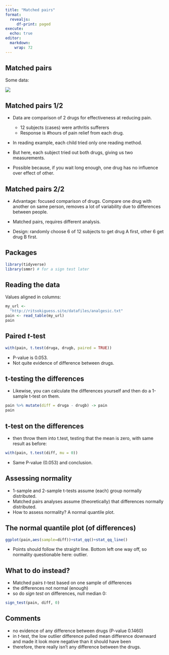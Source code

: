```yaml
---
title: "Matched pairs"
format: 
  revealjs:
     df-print: paged
execute:
  echo: true
editor: 
  markdown: 
    wrap: 72
---
```



## Matched pairs

Some data: 

![](Screenshot_2019-04-26_13-41-29)


## Matched pairs 1/2
- Data are comparison of 2 drugs for effectiveness at reducing pain.

     - 12 subjects (cases) were arthritis sufferers
     - Response is #hours of pain relief from each drug.
      
- In reading example, each child tried only one reading method.
- But here, each subject tried out both drugs, giving us two
measurements.
- Possible because, if you wait long enough, one drug has no influence
over effect of other.

## Matched pairs 2/2

- Advantage: focused comparison of drugs. Compare one drug with
another on same person, removes a lot of variability due to differences between people. 

- Matched pairs, requires different analysis.
      
- Design: randomly choose 6 of 12 subjects to get drug A first, other 6
get drug B first.

## Packages


```r
library(tidyverse)
library(smmr) # for a sign test later
```


## Reading the data
Values aligned in columns:  

```r
my_url <- 
  "http://ritsokiguess.site/datafiles/analgesic.txt"
pain <- read_table(my_url)
pain
```

## Paired *t*-test 

\small

```r
with(pain, t.test(druga, drugb, paired = TRUE))
```

\normalsize

- P-value is 0.053. 
- Not quite evidence of difference between drugs.

## t-testing the differences

- Likewise, you can calculate the differences yourself and
then do a 1-sample t-test on them.

```r
pain %>% mutate(diff = druga - drugb) -> pain
pain
```


## t-test on the differences
- then throw them into t.test, testing that the mean is zero, with
same result as before:
```r
with(pain, t.test(diff, mu = 0))
```

- Same P-value (0.053) and conclusion.

## Assessing normality 
- 1-sample and 2-sample t-tests assume (each) group normally
distributed.
- Matched pairs analyses assume (theoretically) that differences
normally distributed.
- How to assess normality? A normal quantile plot.

## The normal quantile plot (of differences)


```r
ggplot(pain,aes(sample=diff))+stat_qq()+stat_qq_line()
```

- Points should follow the straight line. Bottom left one way off, so
normality questionable here: outlier.

## What to do instead?


- Matched pairs $t$-test based on one sample of differences
- the differences not normal (enough)
- so do *sign test* on differences, null median 0:


```r
sign_test(pain, diff, 0)
```


## Comments

- no evidence of any difference between drugs (P-value 0.1460)
- in $t$-test, the low outlier difference pulled mean difference downward and made it look more negative than it should have been
- therefore, there really isn't any difference between the drugs.


